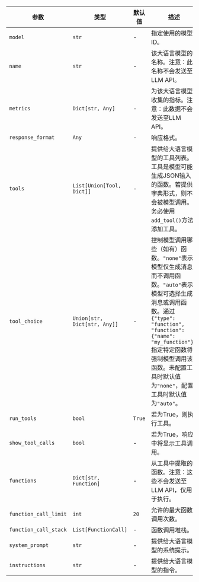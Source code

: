 | 参数        | 类型     | 默认值   | 描述                                                                 |
|-------------|----------|----------|---------------------------------------------------------------------|
| `model` | `str` | -        | 指定使用的模型ID。                                                   |
| `name` | `str` | -        | 该大语言模型的名称。注意：此名称不会发送至LLM API。                  |
| `metrics` | `Dict[str, Any]` | -        | 为该大语言模型收集的指标。注意：此数据不会发送至LLM API。             |
| `response_format` | `Any` | -        | 响应格式。                                                           |
| `tools` | `List[Union[Tool, Dict]]` | -        | 提供给大语言模型的工具列表。工具是模型可能生成JSON输入的函数。若提供字典形式，则不会被模型调用。务必使用`add_tool()`方法添加工具。 |
| `tool_choice` | `Union[str, Dict[str, Any]]` | -        | 控制模型调用哪些（如有）函数。`"none"`表示模型仅生成消息而不调用函数。`"auto"`表示模型可选择生成消息或调用函数。通过`{"type": "function", "function": {"name": "my_function"}}`指定特定函数将强制模型调用该函数。未配置工具时默认值为`"none"`，配置工具时默认值为`"auto"`。 |
| `run_tools` | `bool` | `True` | 若为True，则执行工具。                                               |
| `show_tool_calls` | `bool` | -        | 若为True，响应中将显示工具调用。                                     |
| `functions` | `Dict[str, Function]` | -        | 从工具中提取的函数。注意：这些不会发送至LLM API，仅用于执行。        |
| `function_call_limit` | `int` | `20` | 允许的最大函数调用次数。                                             |
| `function_call_stack` | `List[FunctionCall]` | -        | 函数调用堆栈。                                                      |
| `system_prompt` | `str` | -        | 提供给大语言模型的系统提示。                                        |
| `instructions` | `str` | -        | 提供给大语言模型的指令。                                            |